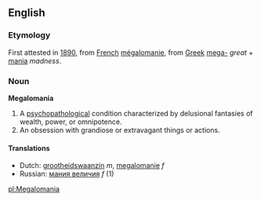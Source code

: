 ==English==
===Etymology===
First attested in [[w:1890|1890]], from [[French]] [[mégalomanie]], from [[Greek]] [[mega-]] ''great'' + [[mania]] ''madness''.

===Noun===
'''Megalomania'''
#A [[psychopathological]] condition characterized by delusional fantasies of wealth, power, or omnipotence. 
#An obsession with grandiose or extravagant things or actions.

====Translations====
*Dutch: [[grootheidswaanzin]] ''m'', [[megalomanie]] ''f''
*Russian: [[мания величия]] ''f'' (1)

[[pl:Megalomania]]